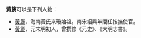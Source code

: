 '''黃篪'''可以是下列人物：

* [[黃篪_(南宋)|黃篪]]，海南黃氏來瓊始祖。南宋紹興年間任按撫使官。
* [[黃篪_(明朝)|黃篪]]，元末明初人，曾撰修《元史》、《大明志書》。

{{disambig|C篪|Cat=二字黄姓人名消歧义}}